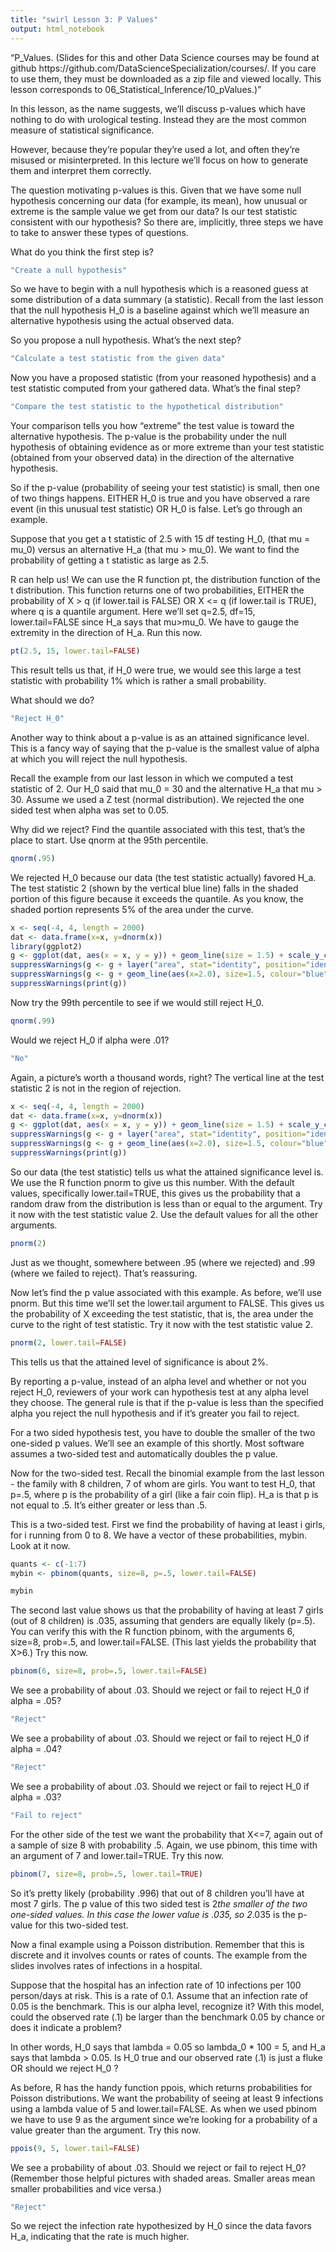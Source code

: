 ---
title: "swirl Lesson 3: P Values"
output: html_notebook
---

"P_Values. (Slides for this and other Data Science courses may be found at github https://github.com/DataScienceSpecialization/courses/. If you care to use them, they must be downloaded as a zip file and viewed locally. This lesson corresponds to 06_Statistical_Inference/10_pValues.)"

In this lesson, as the name suggests, we'll discuss p-values which have nothing to do with urological testing. Instead they are the most common measure of statistical significance.

However, because they're popular they're used a lot, and often they're misused or misinterpreted. In this lecture we'll focus on how to generate them and interpret them correctly.

The question motivating p-values is this. Given that we have some  null hypothesis concerning our data (for example, its mean), how unusual or extreme is  the sample value we get from our data? Is our test statistic consistent with our hypothesis? So there are, implicitly, three steps we have to take to answer these types of questions. 

What do you think the first step is?

```{r}
"Create a null hypothesis"
```

So we have to begin with a null hypothesis which is a reasoned guess at some distribution of a data summary (a statistic). Recall from the last lesson that the null hypothesis H_0 is a baseline against which we'll measure an alternative hypothesis using the actual observed data.

So you propose a null hypothesis. What's the next step?

```{r}
"Calculate a test statistic from the given data"
```

Now you have a proposed statistic (from your reasoned hypothesis) and a test statistic computed from your gathered data. What's the final step? 

```{r}
"Compare the test statistic to the hypothetical distribution"
```

Your comparison tells you how  "extreme" the test value is toward the alternative hypothesis. The p-value is the probability under the null hypothesis of obtaining evidence as or more extreme than  your test statistic (obtained from your observed data) in the direction of the alternative hypothesis. 

So if the p-value (probability of seeing your test statistic) is small, then one of two things happens. EITHER H_0 is true and you have observed a rare event (in this unusual test statistic) OR H_0 is false. Let's go through an example.

Suppose that you get a t statistic of 2.5 with 15 df testing H_0, (that mu = mu_0) versus an alternative H_a (that mu > mu_0). We want to find the probability of getting a t statistic as large as 2.5.

R can help us! We can use the R function pt, the distribution function of the t distribution. This function returns one of two probabilities, EITHER the probability of X > q (if lower.tail is FALSE) OR  X <= q (if lower.tail is TRUE), where q is a quantile argument. Here we'll set q=2.5, df=15, lower.tail=FALSE since H_a says that mu>mu_0. We have to gauge the extremity in the direction of H_a. Run this now.

```{r}
pt(2.5, 15, lower.tail=FALSE)
```

This result tells us that, if H_0 were true,  we would see this large a test statistic with probability 1% which is rather a small probability.

What should we do?

```{r}
"Reject H_0"
```

Another way to think about a p-value is as an attained significance level. This is a fancy way of saying that the p-value is the smallest value of alpha at which you will reject the null hypothesis.

Recall the example from our last lesson in which we computed a test statistic of 2. Our H_0 said that mu_0 = 30 and the alternative H_a that mu > 30. Assume we used a Z test (normal distribution). We rejected the one sided test when alpha was set to 0.05.

Why did we reject? Find the quantile associated with this test, that's the place to start. Use qnorm at the 95th percentile. 

```{r}
qnorm(.95)
```

We rejected H_0 because our data (the test statistic actually) favored H_a. The test statistic 2 (shown by the vertical blue line) falls in the shaded portion of this figure because it exceeds the quantile. As you know, the shaded portion represents 5% of the area under the curve.

```{r}
x <- seq(-4, 4, length = 2000)
dat <- data.frame(x=x, y=dnorm(x))
library(ggplot2)
g <- ggplot(dat, aes(x = x, y = y)) + geom_line(size = 1.5) + scale_y_continuous(limits=c(0, max(dat$y)))
suppressWarnings(g <- g + layer("area", stat="identity", position="identity", mapping = aes(x=ifelse(x>qnorm(.95), x, NA)), params=list(fill="red", alpha=.5, na.rm=TRUE))) 
suppressWarnings(g <- g + geom_line(aes(x=2.0), size=1.5, colour="blue"))
suppressWarnings(print(g))
```

Now try the 99th percentile to see if we would still reject H_0. 

```{r}
qnorm(.99)
```

Would we reject H_0 if alpha were .01?

```{r}
"No"
```

Again, a picture's worth a thousand words, right? The vertical line at the test statistic 2 is not in the region of rejection.

```{r}
x <- seq(-4, 4, length = 2000)
dat <- data.frame(x=x, y=dnorm(x))
g <- ggplot(dat, aes(x = x, y = y)) + geom_line(size = 1.5) + scale_y_continuous(limits=c(0, max(dat$y)))
suppressWarnings(g <- g + layer("area", stat="identity", position="identity", mapping = aes(x=ifelse(x>qnorm(.99), x, NA)), params=list(fill="red", alpha=.5, na.rm=TRUE))) 
suppressWarnings(g <- g + geom_line(aes(x=2.0), size=1.5, colour="blue"))
suppressWarnings(print(g))
```

So our data (the test statistic) tells us what the attained significance level is. We use the R function pnorm to give us this number. With the default values, specifically lower.tail=TRUE, this gives us the probability that a random draw from the distribution is less than or equal to the argument. Try it now with the test statistic value 2. Use the default values for all the other arguments.

```{r}
pnorm(2)
```

Just as we thought, somewhere between .95 (where we rejected) and .99 (where we failed  to reject). That's reassuring.

Now let's find the p value associated with this example. As before, we'll use  pnorm. But this time we'll set the lower.tail argument to FALSE. This gives us the probability of X exceeding the test statistic, that is, the area under the curve to the right of test statistic. Try it now with the test statistic value 2. 

```{r}
pnorm(2, lower.tail=FALSE)
```

This tells us that the attained level of significance is about 2%.

By reporting a p-value, instead of an alpha level and whether or not you reject H_0, reviewers of your work can  hypothesis test at any alpha level they choose. The general rule is that if the p-value is less than the specified alpha you reject the null hypothesis and if it's greater you fail to reject.

For a two sided hypothesis test, you have to double the smaller of the two one-sided  p values. We'll see an example of this shortly. Most software assumes a two-sided test and automatically doubles the p value.

Now for the two-sided test. Recall the binomial example from the last lesson - the family with 8 children, 7 of whom are girls. You want to test H_0, that p=.5, where p is the probability of a girl (like a fair coin flip). H_a is that p is not equal to .5. It's either greater or less than .5. 

This is a two-sided test. First we find the probability of having at least i girls, for i running from 0 to 8. We have a vector of these probabilities, mybin. Look at it now.

```{r}
quants <- c(-1:7)
mybin <- pbinom(quants, size=8, p=.5, lower.tail=FALSE)
```

```{r}
mybin
```

The second last value shows us that the probability of having at least 7 girls (out of 8 children) is .035, assuming that genders are equally likely (p=.5).  You can verify this with the R function pbinom, with the arguments 6, size=8, prob=.5, and lower.tail=FALSE. (This last yields the probability that X>6.) Try this now.

```{r}
pbinom(6, size=8, prob=.5, lower.tail=FALSE)
```

We see a probability of about .03. Should we reject or fail to reject H_0 if alpha = .05?

```{r}
"Reject"
```

We see a probability of about .03. Should we reject or fail to reject H_0 if alpha = .04?

```{r}
"Reject"
```

We see a probability of about .03. Should we reject or fail to reject H_0 if alpha = .03?

```{r}
"Fail to reject"
```

For the other side of the test we want the probability that X<=7, again out of a sample of size 8 with probability .5. Again, we use pbinom, this time with an argument of 7 and lower.tail=TRUE. Try this now.

```{r}
pbinom(7, size=8, prob=.5, lower.tail=TRUE)
```

So it's pretty likely (probability .996) that out of 8 children you'll have at most 7 girls. The p value of this two sided test is 2*the smaller of the two one-sided values. In this case the lower value is .035, so 2*.035 is the p-value for this two-sided test. 

Now a final example using a Poisson distribution. Remember that this is discrete and it involves counts or rates of counts. The example from the slides involves rates of infections in a hospital.

Suppose that the hospital has an infection rate of 10 infections per 100 person/days at risk. This is a rate of 0.1.  Assume that an infection rate of 0.05 is the benchmark. This is our alpha level, recognize it? With this model, could the observed rate (.1) be larger than the benchmark 0.05 by chance or does it indicate a problem? 

In other words,  H_0 says that lambda = 0.05 so lambda_0 * 100 = 5, and H_a says that lambda > 0.05. Is H_0 true and our observed rate (.1) is just a fluke OR should we reject H_0 ?

As before, R has the handy function ppois, which returns probabilities for Poisson distributions. We want the probability of seeing at least 9 infections using a lambda value of 5 and lower.tail=FALSE. As when we used pbinom we have to use 9 as the argument since we're looking for a probability of a value greater than the argument. Try this now.

```{r}
ppois(9, 5, lower.tail=FALSE)
```

We see a probability of about .03. Should we reject or fail to reject H_0? (Remember those helpful pictures with shaded areas. Smaller areas mean smaller probabilities and vice versa.)

```{r}
"Reject"
```

So we reject the infection rate hypothesized by H_0 since the data favors H_a, indicating that the rate is much higher. 
